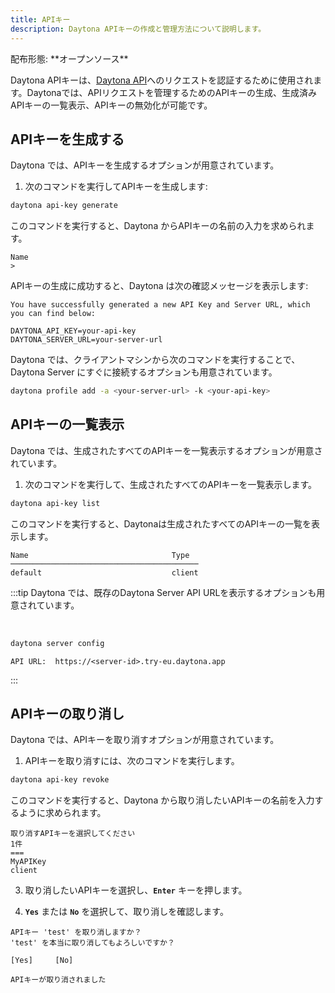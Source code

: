 ```yaml
---
title: APIキー
description: Daytona APIキーの作成と管理方法について説明します。
---
```



<Label>
  配布形態: **オープンソース**
</Label>

Daytona APIキーは、[Daytona API](/docs/ja/tools/api)へのリクエストを認証するために使用されます。Daytonaでは、APIリクエストを管理するためのAPIキーの生成、生成済みAPIキーの一覧表示、APIキーの無効化が可能です。

## APIキーを生成する

Daytona では、APIキーを生成するオプションが用意されています。

1. 次のコマンドを実行してAPIキーを生成します:

```bash
daytona api-key generate
```

このコマンドを実行すると、Daytona からAPIキーの名前の入力を求められます。

```text
Name
>
```

APIキーの生成に成功すると、Daytona は次の確認メッセージを表示します:

```text
You have successfully generated a new API Key and Server URL, which you can find below:

DAYTONA_API_KEY=your-api-key
DAYTONA_SERVER_URL=your-server-url
```

Daytona では、クライアントマシンから次のコマンドを実行することで、Daytona Server にすぐに接続するオプションも用意されています。

```bash
daytona profile add -a <your-server-url> -k <your-api-key>
```

## APIキーの一覧表示

Daytona では、生成されたすべてのAPIキーを一覧表示するオプションが用意されています。

1. 次のコマンドを実行して、生成されたすべてのAPIキーを一覧表示します。

```bash
daytona api-key list
```

このコマンドを実行すると、Daytonaは生成されたすべてのAPIキーの一覧を表示します。

```text
Name                                Type
──────────────────────────────────────────
default                             client
```

:::tip
Daytona では、既存のDaytona Server API URLを表示するオプションも用意されています。

<br />

```bash
daytona server config
```

```text
API URL:  https://<server-id>.try-eu.daytona.app
```

:::

## APIキーの取り消し

Daytona では、APIキーを取り消すオプションが用意されています。

1. APIキーを取り消すには、次のコマンドを実行します。

```bash
daytona api-key revoke
```

このコマンドを実行すると、Daytona から取り消したいAPIキーの名前を入力するように求められます。

```text
取り消すAPIキーを選択してください
1件
===
MyAPIKey
client
```

3. 取り消したいAPIキーを選択し、**`Enter`** キーを押します。

4. **`Yes`** または **`No`** を選択して、取り消しを確認します。

```text
APIキー 'test' を取り消しますか？
'test' を本当に取り消してもよろしいですか？

[Yes]     [No]
```

```text
APIキーが取り消されました
```
